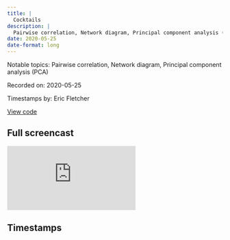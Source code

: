 ```yaml
---
title: |
  Cocktails
description: |
  Pairwise correlation, Network diagram, Principal component analysis (PCA)
date: 2020-05-25
date-format: long
---
```


Notable topics: Pairwise correlation, Network diagram, Principal component analysis (PCA)

Recorded on: 2020-05-25

Timestamps by: Eric Fletcher

[View code](https://github.com/dgrtwo/data-screencasts/blob/master/cocktails.Rmd)

## Full screencast

<iframe class="video" src="https://www.youtube.com/embed/EC0SVkFB2OU" title="YouTube video player" frameborder="0" allow="accelerometer; autoplay; clipboard-write; encrypted-media; gyroscope; picture-in-picture" allowfullscreen></iframe>

## Timestamps

<script id="timestamps" type="application-json">[{"timestamp_with_hours":"0:6:20","description":"Use `fct_reorder` from the `forcats` package to reorder the `ingredient` factor levels along `n`.","functions":"fct_reorder","packages":"forcats","timestamp_sec":380},{"timestamp_with_hours":"0:7:40","description":"Use `fct_lump` from the `forcats` package to lump together all the levels except the `n` most frequent in the `category` and `ingredient` variables.","functions":"fct_lump","packages":"forcats","timestamp_sec":460},{"timestamp_with_hours":"0:11:30","description":"Use `pairwise_cor` from the `widyr` package to find the correlation between the `ingredients`.","functions":"pairwise_cor","packages":"widyr","timestamp_sec":690},{"timestamp_with_hours":"0:16:00","description":"Use `reorder_within` from the `tidytext` package with `scale_x_reordered`  to reorder the the columns in each `facet`.","functions":"reorder_within | scale_x_reordered","packages":"tidytext","timestamp_sec":960},{"timestamp_with_hours":"0:19:45","description":"Use the `ggraph` and `igraph` packages to create a `network diagram`","functions":"graph_from_data_frame | ggraph | geom_edge_link | geom_node_point | geom_node_label","packages":"igraph | ggraph","timestamp_sec":1185},{"timestamp_with_hours":"0:25:15","description":"Use `extract` from the `tidyr` package with `regex = (.*) oz` to create a new variable `amount` which doesn't include the `oz`.","functions":"extract","packages":"tidyr","timestamp_sec":1515},{"timestamp_with_hours":"0:26:40","description":"Use `extract` with `regex` to turn the strings in the new `amount` variable into separate columns for the `ones`, `numerator`, and `denominator`.","functions":"extract","packages":"tidyr","timestamp_sec":1600},{"timestamp_with_hours":"0:28:53","description":"Use `replace_na` from the `tidyr` package to replace `NA` with zeros in the `ones`, `numberator`, and `denominator` columns. David ends up reaplcing the `zero` in the `denominator` column with ones in order for the calculation to work.","functions":"replace_na","packages":"tidyr","timestamp_sec":1733},{"timestamp_with_hours":"0:31:49","description":"Use `geom_text_repel` from the `ggrepel` package to add `ingredient` labels to the `geom_point` plot.","functions":"geom_text_repel","packages":"ggrepel","timestamp_sec":1909},{"timestamp_with_hours":"0:32:30","description":"Use `na_if` from the `dplyr` package to replace `zeros` with `NA`","functions":"na_if","packages":"dplyr","timestamp_sec":1950},{"timestamp_with_hours":"0:34:25","description":"Use `scale_size_continuous` with `labels = percent_format()` to convert size legend values to percent.","functions":"scale_size_continuous","packages":"ggplot2","timestamp_sec":2065},{"timestamp_with_hours":"0:36:35","description":"Change the size of the points in the `network diagram` proportional to `n` using `vertices = ingredient_info` within `graph_from_data_frame` and `aes(size = n)` within `geom_node_point`.","functions":"graph_from_data_frame | geom_node_point","packages":"igraph | ggraph","timestamp_sec":2195},{"timestamp_with_hours":"0:48:05","description":"Use `widely_svd` from the `widyr` package to perform principle component analysis on the `ingredients`.","functions":"widely_svd | top_n | abs | geom_col | reorder_within | scale_y_reordered | facet_wrap","packages":"widyr","timestamp_sec":2885},{"timestamp_with_hours":"0:52:32","description":"Use `paste0`  to concatenate `PC` and `dimension` in the facet panel titles.","functions":"paste0","packages":"base","timestamp_sec":3152},{"timestamp_with_hours":"0:57:00","description":"Summary of screencast.","timestamp_sec":3420}]</script>
